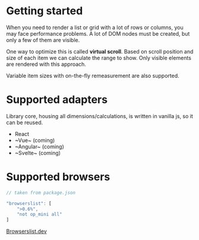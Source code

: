 
# Getting started

When you need to render a list or grid with a lot of rows or columns, you may face performance problems.
A lot of DOM nodes must be created, but only a few of them are visible.

One way to optimize this is called **virtual scroll**.
Based on scroll position and size of each item we can calculate the range to show.
Only visible elements are rendered with this approach.

<IndexExample />

Variable item sizes with <span className="whitespace-nowrap">on-the-fly</span> remeasurement are also supported.

# Supported adapters

Library core, housing all dimensions/calculations, is written in vanilla js, so it can be reused.

-   React
-   ~Vue~ (coming)
-   ~Angular~ (coming)
-   ~Svelte~ (coming)

# Supported browsers

```javascript
// taken from package.json

"browserslist": [
    ">0.6%",
    "not op_mini all"
]
```

[Browserslist.dev](https://browserslist.dev/?q=PjAuNiUsbm90IG9wX21pbmkgYWxs)
